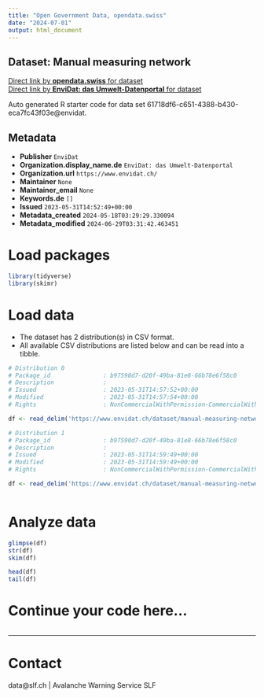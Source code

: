 ```yaml
---
title: "Open Government Data, opendata.swiss"
date: "2024-07-01"
output: html_document
---
```


## Dataset: Manual measuring network



[Direct link by **opendata.swiss** for dataset](https://opendata.swiss/de/dataset/manual-measuring-network)<br>
[Direct link by **EnviDat: das Umwelt-Datenportal** for dataset](https://www.envidat.ch/#/metadata/manual-measuring-network)

Auto generated R starter code for data set 61718df6-c651-4388-b430-eca7fc43f03e@envidat.

## Metadata

- **Publisher** `EnviDat`
- **Organization.display_name.de** `EnviDat: das Umwelt-Datenportal`
- **Organization.url** `https://www.envidat.ch/`
- **Maintainer** `None`
- **Maintainer_email** `None`
- **Keywords.de** `[]`
- **Issued** `2023-05-31T14:52:49+00:00`
- **Metadata_created** `2024-05-18T03:29:29.330094`
- **Metadata_modified** `2024-06-29T03:31:42.463451`


# Load packages

```r

library(tidyverse)
library(skimr)

```

# Load data

-   The dataset has 2 distribution(s) in CSV format.
-   All available CSV distributions are listed below and can be read into a tibble.

```r

# Distribution 0
# Package_id               : b97590d7-d20f-49ba-81e8-66b78e6f58c0
# Description              : 
# Issued                   : 2023-05-31T14:57:52+00:00
# Modified                 : 2023-05-31T14:57:54+00:00
# Rights                   : NonCommercialWithPermission-CommercialWithPermission-ReferenceRequired

df <- read_delim('https://www.envidat.ch/dataset/manual-measuring-network/resource/32e9df7f-e2f5-40a1-8d2c-18bce4f9f9b6')

# Distribution 1
# Package_id               : b97590d7-d20f-49ba-81e8-66b78e6f58c0
# Description              : 
# Issued                   : 2023-05-31T14:59:49+00:00
# Modified                 : 2023-05-31T14:59:49+00:00
# Rights                   : NonCommercialWithPermission-CommercialWithPermission-ReferenceRequired

df <- read_delim('https://www.envidat.ch/dataset/manual-measuring-network/resource/7a04ec03-9934-4799-9843-c0d0c0385685')



```

# Analyze data

```r

glimpse(df)
str(df)
skim(df)

head(df)
tail(df)

```

# Continue your code here...

```r

```

------------------------------------------------------------------------

# Contact

data@slf.ch | Avalanche Warning Service SLF
